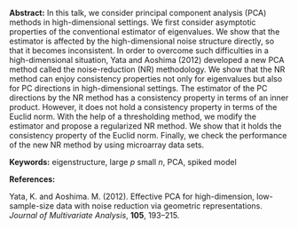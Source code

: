<span>**Abstract:**</span> In this talk, we consider principal component
analysis (PCA) methods in high-dimensional settings. We first consider
asymptotic properties of the conventional estimator of eigenvalues. We
show that the estimator is affected by the high-dimensional noise
structure directly, so that it becomes inconsistent. In order to
overcome such difficulties in a high-dimensional situation, Yata and
Aoshima (2012) developed a new PCA method called the noise-reduction
(NR) methodology. We show that the NR method can enjoy consistency
properties not only for eigenvalues but also for PC directions in
high-dimensional settings. The estimator of the PC directions by the NR
method has a consistency property in terms of an inner product. However,
it does not hold a consistency property in terms of the Euclid norm.
With the help of a thresholding method, we modify the estimator and
propose a regularized NR method. We show that it holds the consistency
property of the Euclid norm. Finally, we check the performance of the
new NR method by using microarray data sets.

<span>**Keywords:**</span> eigenstructure, large $p$ small $n$, PCA,
spiked model

<span>**References:**</span>

Yata, K. and Aoshima. M. (2012). Effective PCA for high-dimension,
low-sample-size data with noise reduction via geometric representations.
*Journal of Multivariate Analysis*, **105**, 193–215.
